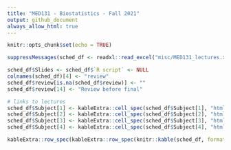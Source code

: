 ```yaml
---
title: "MED131 - Biostatistics - Fall 2021"
output: github_document
always_allow_html: true
---
```


```r
knitr::opts_chunk$set(echo = TRUE)
```

```r
suppressMessages(sched_df <- readxl::read_excel("misc/MED131_lectures.xlsx"))

sched_df$Slides <- sched_df$`R script` <- NULL
colnames(sched_df)[4] <- "review"
sched_df$review[is.na(sched_df$review)] <- ""
sched_df$review[14] <- "Review before final"

# links to lectures
sched_df$Subject[1] <- kableExtra::cell_spec(sched_df$Subject[1], "html", link = "https://github.com/egeulgen/MED131_21_22/blob/main/lectures/1.descriptive.pdf")
sched_df$Subject[2] <- kableExtra::cell_spec(sched_df$Subject[2], "html", link = "https://github.com/egeulgen/MED131_21_22/blob/main/lectures/2.descriptive.pdf")
sched_df$Subject[3] <- kableExtra::cell_spec(sched_df$Subject[3], "html", link = "https://github.com/egeulgen/MED131_21_22/blob/main/lectures/3.hypothesis_testing_one_sample.pdf")
sched_df$Subject[4] <- kableExtra::cell_spec(sched_df$Subject[4], "html", link = "https://github.com/egeulgen/MED131_21_22/blob/main/lectures/4.two_sample.pdf")

kableExtra::row_spec(kableExtra::row_spec(knitr::kable(sched_df, format = "html", escape = FALSE), which(grepl("Midterm", sched_df$Subject)), bold = TRUE, background = "#F4B41A"), nrow(sched_df), bold = TRUE, background = "#E2725A")
```
